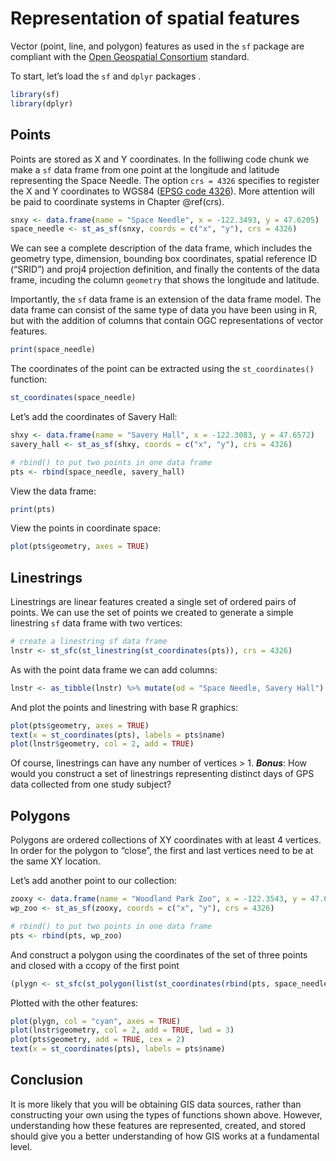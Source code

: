 # Representation of spatial features {#representation}

Vector (point, line, and polygon) features as used in the `sf` package are compliant with the [Open Geospatial Consortium](https://www.opengeospatial.org/standards/sfa) standard.

To start, let's load the `sf` and `dplyr` packages .

```r
library(sf)
library(dplyr)
```

## Points {#points}
Points are stored as X and Y coordinates. In the folliwing code chunk we make a `sf` data frame from one point at the longitude and latitude representing the Space Needle. The option `crs = 4326` specifies to register the X and Y coordinates to WGS84 ([EPSG code 4326](https://spatialreference.org/ref/epsg/wgs-84/)). More attention will be paid to coordinate systems in Chapter  \@ref(crs).


```r
snxy <- data.frame(name = "Space Needle", x = -122.3493, y = 47.6205)
space_needle <- st_as_sf(snxy, coords = c("x", "y"), crs = 4326)
```

We can see a complete description of the data frame, which includes the geometry type, dimension, bounding box coordinates, spatial reference ID ("SRID") and proj4 projection definition, and finally the contents of the data frame, incuding the column `geometry` that shows the longitude and latitude.

Importantly, the `sf` data frame is an extension of the data frame model. The data frame can consist of the same type of data you have been using in R, but with the addition of columns that contain OGC representations of vector features.

```r
print(space_needle)
```

The coordinates of the point can be extracted using the `st_coordinates()` function:

```r
st_coordinates(space_needle)
```

Let's add the coordinates of Savery Hall:

```r
shxy <- data.frame(name = "Savery Hall", x = -122.3083, y = 47.6572)
savery_hall <- st_as_sf(shxy, coords = c("x", "y"), crs = 4326)

# rbind() to put two points in one data frame
pts <- rbind(space_needle, savery_hall)
```

View the data frame:

```r
print(pts)
```

View the points in coordinate space:

```r
plot(pts$geometry, axes = TRUE)
```

## Linestrings
Linestrings are linear features created a single set of ordered pairs of points. We can use the set of points we created to generate a simple linestring `sf` data frame with two vertices:

```r
# create a linestring sf data frame 
lnstr <- st_sfc(st_linestring(st_coordinates(pts)), crs = 4326)
```

As with the point data frame we can add columns:

```r
lnstr <- as_tibble(lnstr) %>% mutate(od = "Space Needle, Savery Hall")
```

And plot the points and linestring with base R graphics:

```r
plot(pts$geometry, axes = TRUE)
text(x = st_coordinates(pts), labels = pts$name)
plot(lnstr$geometry, col = 2, add = TRUE)
```

Of course, linestrings can have any number of vertices > 1. ___Bonus___: How would you construct a set of linestrings representing distinct days of GPS data collected from one study subject?

## Polygons
Polygons are ordered collections of XY coordinates with at least 4 vertices. In order for the polygon to "close", the first and last vertices need to be at the same XY location.

Let's add another point to our collection:

```r
zooxy <- data.frame(name = "Woodland Park Zoo", x = -122.3543, y = 47.6685)
wp_zoo <- st_as_sf(zooxy, coords = c("x", "y"), crs = 4326)

# rbind() to put two points in one data frame
pts <- rbind(pts, wp_zoo)
```

And construct a polygon using the coordinates of the set of three points and closed with a ccopy of the first point

```r
(plygn <- st_sfc(st_polygon(list(st_coordinates(rbind(pts, space_needle)))), crs = 4326))
```

Plotted with the other features:

```r
plot(plygn, col = "cyan", axes = TRUE)
plot(lnstr$geometry, col = 2, add = TRUE, lwd = 3)
plot(pts$geometry, add = TRUE, cex = 2)
text(x = st_coordinates(pts), labels = pts$name)
```

## Conclusion
It is more likely that you will be obtaining GIS data sources, rather than constructing your own using the types of functions shown above. However, understanding how these features are represented, created, and stored should give you a better understanding of how GIS works at a fundamental level.



